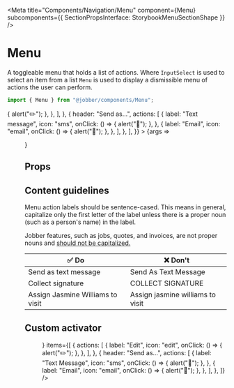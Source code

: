 
<Meta
  title="Components/Navigation/Menu"
  component={Menu}
  subcomponents={{ SectionPropsInterface: StorybookMenuSectionShape }}
/>

# Menu

A toggleable menu that holds a list of actions. Where `InputSelect` is used to
select an item from a list `Menu` is used to display a dismissible menu of
actions the user can perform.

```ts
import { Menu } from "@jobber/components/Menu";
```

<Canvas>
  <Story
    name="Menu"
    args={{
      items: [
        {
          actions: [
            {
              label: "Edit",
              icon: "edit",
              onClick: () => {
                alert("✏️");
              },
            },
          ],
        },
        {
          header: "Send as...",
          actions: [
            {
              label: "Text message",
              icon: "sms",
              onClick: () => {
                alert("📱");
              },
            },
            {
              label: "Email",
              icon: "email",
              onClick: () => {
                alert("📨");
              },
            },
          ],
        },
      ],
    }}
  >
    {args => <Menu {...args} />}
  </Story>
</Canvas>

## Props

<ArgsTable of={Menu} story="Menu" />

## Content guidelines

Menu action labels should be sentence-cased. This means in general, capitalize
only the first letter of the label unless there is a proper noun (such as a
person's name) in the label.

Jobber features, such as jobs, quotes, and invoices, are not proper nouns and
[should not be capitalized.](../?path=/docs/content-product-vocabulary--page#concepts-and-items)

| ✅ Do                            | ❌ Don't                         |
| -------------------------------- | -------------------------------- |
| Send as text message             | Send As Text Message             |
| Collect signature                | COLLECT SIGNATURE                |
| Assign Jasmine Williams to visit | Assign jasmine williams to visit |

## Custom activator

<Canvas>
  <Menu
    activator={<Button label="My Fancy Menu" />}
    items={[
      {
        actions: [
          {
            label: "Edit",
            icon: "edit",
            onClick: () => {
              alert("✏️");
            },
          },
        ],
      },
      {
        header: "Send as...",
        actions: [
          {
            label: "Text Message",
            icon: "sms",
            onClick: () => {
              alert("📱");
            },
          },
          {
            label: "Email",
            icon: "email",
            onClick: () => {
              alert("📨");
            },
          },
        ],
      },
    ]}
  />
</Canvas>
